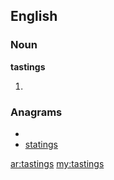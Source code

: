==English==
===Noun===
'''tastings'''
# {{plural of|[[tasting]]}}

===Anagrams===
* {{alphagram|aginsstt}}
* [[statings#English|statings]]

[[ar:tastings]]
[[my:tastings]]